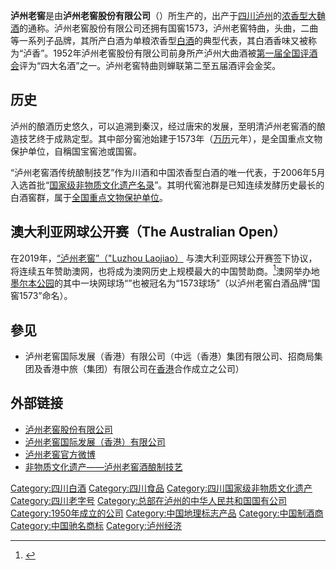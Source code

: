 {{noteTA
|1=zh-hans:曲; zh-hant:麯;
}}
{{Infobox_Company
|name = 泸州老窖股份有限公司
|name_en = Luzhou Laojiao Co., Ltd
|company_logo = [[File:lzlj.gif|File:lzlj.gif]] 
|company_type = [[国有企业|国有企业]]
|traded_as = {{szse|000568}}
|local_code_name = CN
|local_code =91510500204706718H
|foundation = 1950年 
|location =[[中国|中国]][[四川|四川]][[泸州|泸州]]
|industry = [[酒|酒]]
|key_people = [[董事长|董事长]]：谢明
|parent = 泸州老窖集团有限责任公司<br />（泸州市国有资产监督管理委员会下属）
|subsid = 泸州老窖国际发展（香港）有限公司
|homepage = [http://www.lzlj.com/ 泸州老窖股份有限公司]|
}}
{{中国非物质文化遗产
|名称 = 泸州老窖酒酿制技艺
|序号 = 408
|编号项目 =Ⅷ—58
|分类 = 传统技艺
|申报地区或单位 = [[四川省|四川省]][[泸州市|泸州市]]
|登录时间 = 2006年
|省区市1 =四川
}}
'''泸州老窖'''是由'''泸州老窖股份有限公司'''（{{szse|000568}}）所生产的，出产于[[四川|四川]][[泸州|泸州]]的[[浓香型白酒|浓香型]][[大麯酒|大麯酒]]的通称。泸州老窖股份有限公司还拥有国窖1573，泸州老窖特曲，头曲，二曲等一系列子品牌，其所产白酒为单粮浓香型[[白酒_(蒸餾酒)|白酒]]的典型代表，其白酒香味又被称为“泸香”。1952年泸州老窖股份有限公司前身所产泸州大曲酒被[[第一届全国评酒会|第一届全国评酒会]]评为“四大名酒”之一。泸州老窖特曲则蝉联第二至五届酒评会金奖。

== 历史 ==

泸州的酿酒历史悠久，可以追溯到秦汉，经过唐宋的发展，至明清泸州老窖酒的酿造技艺终于成熟定型。其中部分窖池始建于1573年（[[万历|万历]]元年），是全国重点文物保护单位，自稱国宝窖池或国窖。

“泸州老窖酒传统酿制技艺”作为川酒和中国浓香型白酒的唯一代表，于2006年5月入选首批“[[国家级非物质文化遗产名录|国家级非物质文化遗产名录]]”。其明代窖池群是已知连续发酵历史最长的白酒窖群，属于[[全国重点文物保护单位|全国重点文物保护单位]]。

== 澳大利亚网球公开赛（The Australian Open） ==
在2019年，[[泸州老窖|“泸州老窖”（"Luzhou Laojiao）]] 与澳大利亚网球公开赛签下协议，将连续五年赞助澳网，也将成为澳网历史上规模最大的中国赞助商。<ref>{{Cite web|title=泸州老窖签约澳网成全球官方合作伙伴|url=https://baijiahao.baidu.com/s?id=1613919824323935687&wfr=spider&for=pc&searchword=%E6%B3%B8%E5%B7%9E%E8%80%81%E7%AA%96%E2%80%9D(%22Luzhou%20Laojiao)%20%E4%B8%8E%E6%BE%B3%E5%A4%A7%E5%88%A9%E4%BA%9A%E7%BD%91%E7%90%83%E5%85%AC%E5%BC%80%E8%B5%9B%E7%AD%BE%E4%B8%8B%E5%8D%8F%E8%AE%AE|access-date=2021-06-29|work=baijiahao.baidu.com|archive-date=2021-07-11|archive-url=https://web.archive.org/web/20210711172054/https://baijiahao.baidu.com/s?id=1613919824323935687&wfr=spider&for=pc&searchword=%E6%B3%B8%E5%B7%9E%E8%80%81%E7%AA%96%E2%80%9D(%22Luzhou%20Laojiao)%20%E4%B8%8E%E6%BE%B3%E5%A4%A7%E5%88%A9%E4%BA%9A%E7%BD%91%E7%90%83%E5%85%AC%E5%BC%80%E8%B5%9B%E7%AD%BE%E4%B8%8B%E5%8D%8F%E8%AE%AE|dead-url=no}}</ref>澳网举办地[[墨尔本公园|墨尔本公园]]的其中一块网球场“{{le|Show Court 2|Show Court 2 (Melbourne Park)}}”也被冠名为“1573球场”（以泸州老窖白酒品牌“国窖1573”命名）。

==參见==
*泸州老窖国际发展（香港）有限公司（中远（香港）集团有限公司、招商局集团及香港中旅（集团）有限公司在[[香港|香港]]合作成立之公司）

== 外部链接 ==
*[http://www.lzlj.com/ 泸州老窖股份有限公司] {{Wayback|url=http://www.lzlj.com/ |date=20210227022518 }}{{zh}}
*[http://www.lzljglobal.com 泸州老窖国际发展（香港）有限公司] {{Wayback|url=http://www.lzljglobal.com/ |date=20210119142532 }}{{zh}}{{en}}
*[http://e.weibo.com/lzljgfwb 泸州老窖官方微博] {{Wayback|url=http://e.weibo.com/lzljgfwb |date=20130517120936 }}
*[https://web.archive.org/web/20070928121239/http://www.ihchina.cn/inc/guojiaminglunry.jsp?gjml_id=408 非物质文化遗产——泸州老窖酒酿制技艺]
{{華夏酒文化}}
{{SZSECI}}
{{CSI-300}}

[[Category:四川白酒|Category:四川白酒]]
[[Category:四川食品|Category:四川食品]]
[[Category:四川国家级非物质文化遗产|Category:四川国家级非物质文化遗产]]
[[Category:四川老字号|Category:四川老字号]]
[[Category:总部在泸州的中华人民共和国国有公司|Category:总部在泸州的中华人民共和国国有公司]]
[[Category:1950年成立的公司|Category:1950年成立的公司]]
[[Category:中国地理标志产品|Category:中国地理标志产品]]
[[Category:中国制酒商|Category:中国制酒商]]
[[Category:中国驰名商标|Category:中国驰名商标]]
[[Category:泸州经济|Category:泸州经济]]